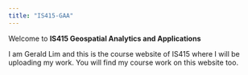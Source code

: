 ```yaml
---
title: "IS415-GAA"
---
```


Welcome to **IS415 Geospatial Analytics and Applications**

I am Gerald Lim and this is the course website of IS415 where I will be uploading my work. You will find my course work on this website too.
